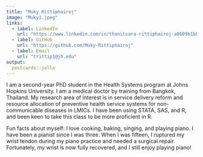 ```yaml
---
title: "Muky Rittiphairoj"
image: "Muky1.jpeg"
links:
  - label: LinkedIn
    url: "https://www.linkedin.com/in/thanitsara-rittiphairoj-a0609b1b8/"
  - label: GitHub
    url: "https://github.com/Muky-Rittiphairoj"
  - label: Email
    url: "trittip1@jh.edu"
output:
  postcards::jolla
---
```

 
I am a second-year PhD student in the Health Systems program at Johns Hopkins University. I am a medical doctor by training from Bangkok, Thailand. My research area of interest is in service delivery reform and resource allocation of preventive health service systems for non-communicable diseases in LMICs. I have been using STATA, SAS, and R, and been keen to take this class to be more proficient in R. 

Fun facts about myself: I love cooking, baking, singing, and playing piano. I have been a pianist since I was three. When I was fifteen, I ruptured my wrist tendon during my piano practice and needed a surgical repair. Fortunately, my wrist is now fully recovered, and I still enjoy playing piano!
